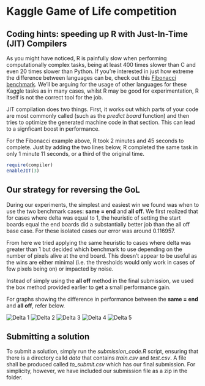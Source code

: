 Kaggle Game of Life competition
========================================================

Coding hints: speeding up R with Just-In-Time (JIT) Compilers 
-------------------------------------------------------------

As you might have noticed, R is painfully slow when performing computationally complex tasks, being at least 400 times slower than C and even 20 times slower than Python. If you're interested in just how extreme the difference between languages can be, check out this [Fibonacci benchmark](https://gist.github.com/Smerity/8902470). We'll be arguing for the usage of other languages for these Kaggle tasks as in many cases, whilst R may be good for experimentation, R itself is not the correct tool for the job.

JIT compilation does two things. First, it works out which parts of your code are most commonly called (such as the *predict board* function) and then tries to optimize the generated machine code in that section. This can lead to a signficant boost in performance.

For the Fibonacci example above, R took 2 minutes and 45 seconds to complete. Just by adding the two lines below, R completed the same task in only 1 minute 11 seconds, or a third of the original time.

```r
require(compiler)
enableJIT(3)
```

Our strategy for reversing the GoL
----------------------------------

During our experiments, the simplest and easiest win we found was when to use the two benchmark cases: **same = end** and **all off**.
We first realized that for cases where delta was equal to 1, the heuristic of setting the start boards equal the end boards did a substantially better job than the all off base case. For these isolated cases our error was around 0.116957.

From here we tried applying the same heuristic to cases where delta was greater than 1 but decided which benchmark to use depending on the number of pixels alive at the end board. This doesn't appear to be useful as the wins are either minimal (i.e. the thresholds would only work in cases of few pixels being on) or impacted by noise.

Instead of simply using the **all off** method in the final submission, we used the box method provided earlier to get a small performance gain.

For graphs showing the difference in performance between the **same = end** and **all off**, refer below.

![Delta 1](Delta1.png)
![Delta 2](Delta2.png)
![Delta 3](Delta3.png)
![Delta 4](Delta4.png)
![Delta 5](Delta5.png)

Submitting a solution
---------------------

To submit a solution, simply run the *submission_code.R* script, ensuring that there is a directory calld *data* that contains *train.csv* and *test.csv*. A file shall be produced called *to_submit.csv* which has our final submission. For simplicity, however, we have included our submission file as a zip in the folder.